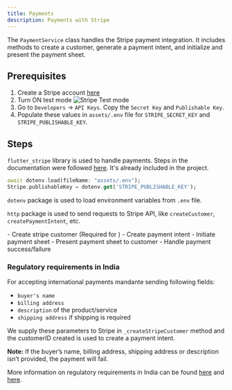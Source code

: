 ```yaml
---
title: Payments
description: Payments with Stripe
---
```



The `PaymentService` class handles the Stripe payment integration. It includes methods to create a customer, generate a payment intent, and initialize and present the payment sheet.

## Prerequisites
1. Create a Stripe account [here](https://stripe.com/)
2. Turn ON test mode
    <Image src={stripeTestMode} alt="Stripe Test mode" />
3. Go to `Developers` -> `API Keys`. Copy the `Secret Key` and `Publishable Key`.
4. Populate these values in `assets/.env` file for `STRIPE_SECRET_KEY` and `STRIPE_PUBLISHABLE_KEY`.

## Steps

`flutter_stripe` library is used to handle payments. Steps in the documentation were followed <a href="https://pub.dev/packages/flutter_stripe" target="_blank">here</a>. It's already included in the project. 
```dart
await dotenv.load(fileName: "assets/.env");
Stripe.publishableKey = dotenv.get('STRIPE_PUBLISHABLE_KEY');
```
`dotenv` package is used to load environment variables from `.env` file.

`http` package is used to send requests to Stripe API, like `createCustomer`, `createPaymentIntent`, etc. 

<Aside title="Stripe Payment" icon="pencil">
    - Create stripe customer (Required for )
    - Create payment intent
    - Initiate payment sheet
    - Present payment sheet to customer
    - Handle payment success/failure
</Aside>

### Regulatory requirements in India

For accepting international payments mandante sending following fields:
- `buyer's name`
- `billing address`
- `description` of the product/service
- `shipping address` if shipping is required

We supply these parameters to Stripe in `_createStripeCustomer` method and the customerID created is used to create a payment intent.

**Note:** If the buyer’s name, billing address, shipping address or description isn’t provided, the payment will fail.

More information on regulatory requirements in India can be found <a href="https://docs.stripe.com/india-accept-international-payments" target="_blank">here</a> and <a href="https://support.stripe.com/questions/accepting-international-payments-from-stripe-accounts-in-india" target="_blank">here</a>.
